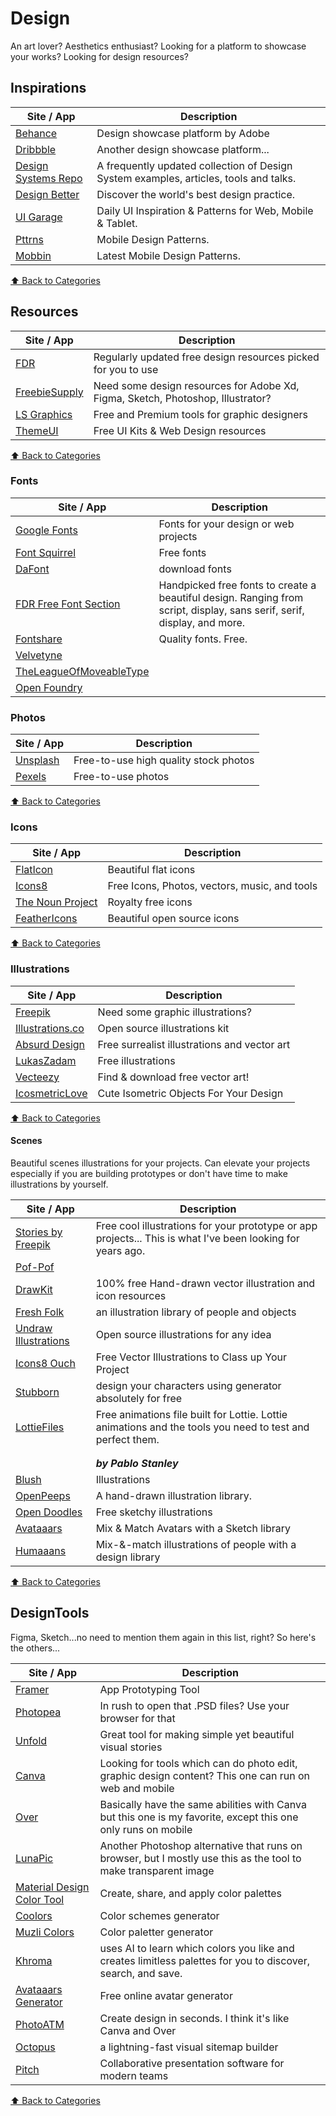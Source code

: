 # Design

An art lover? Aesthetics enthusiast? Looking for a platform to showcase your works?
Looking for design resources?

## Inspirations

| Site / App                                            | Description                                                                           |
| ----------------------------------------------------- | ------------------------------------------------------------------------------------- |
| [Behance](http://be.net/)                             | Design showcase platform by Adobe                                                     |
| [Dribbble](https://dribbble.com)                      | Another design showcase platform...                                                   |
| [Design Systems Repo](https://designsystemsrepo.com/) | A frequently updated collection of Design System examples, articles, tools and talks. |
| [Design Better](https://www.designbetter.co/)         | Discover the world's best design practice.                                            |
| [UI Garage](https://uigarage.net/)                    | Daily UI Inspiration & Patterns for Web, Mobile & Tablet.                             |
| [Pttrns](https://pttrns.com/)                         | Mobile Design Patterns.                                                               |
| [Mobbin](https://mobbin.design/)                      | Latest Mobile Design Patterns.                                                        |

[⬆️ Back to Categories](/bookmarks)

## Resources

| Site / App                                  | Description                                                                     |
| ------------------------------------------- | ------------------------------------------------------------------------------- |
| [FDR](https://freedesignresources.net)      | Regularly updated free design resources picked for you to use                   |
| [FreebieSupply](https://freebiesupply.com/) | Need some design resources for Adobe Xd, Figma, Sketch, Photoshop, Illustrator? |
| [LS Graphics](https://www.ls.graphics/)     | Free and Premium tools for graphic designers                                    |
| [ThemeUI](https://themeui.net/)             | Free UI Kits & Web Design resources                                             |

[⬆️ Back to Categories](/bookmarks)

### Fonts

| Site / App                                                                    | Description                                                                                                             |
| ----------------------------------------------------------------------------- | ----------------------------------------------------------------------------------------------------------------------- |
| [Google Fonts](https://fonts.google.com/)                                     | Fonts for your design or web projects                                                                                   |
| [Font Squirrel](https://www.fontsquirrel.com/)                                | Free fonts                                                                                                              |
| [DaFont](https://www.dafont.com/)                                             | download fonts                                                                                                          |
| [FDR Free Font Section](https://freedesignresources.net/category/free-fonts/) | Handpicked free fonts to create a beautiful design. Ranging from script, display, sans serif, serif, display, and more. |
| [Fontshare](https://www.fontshare.com/)                                       | Quality fonts. Free.                                                                                                    |
| [Velvetyne](http://velvetyne.fr/)                                             |                                                                                                                         |
| [TheLeagueOfMoveableType](https://www.theleagueofmoveabletype.com/)           |                                                                                                                         |
| [Open Foundry](https://open-foundry.com/)                                     |                                                                                                                         |

### Photos

| Site / App                       | Description                           |
| -------------------------------- | ------------------------------------- |
| [Unsplash](https://unsplash.com) | Free-to-use high quality stock photos |
| [Pexels](https://pexels.com)     | Free-to-use photos                    |

[⬆️ Back to Categories](/bookmarks)

### Icons

| Site / App                                      | Description                                   |
| ----------------------------------------------- | --------------------------------------------- |
| [FlatIcon](https://flaticon.com)                | Beautiful flat icons                          |
| [Icons8](https://icons8.com/)                   | Free Icons, Photos, vectors, music, and tools |
| [The Noun Project](https://thenounproject.com/) | Royalty free icons                            |
| [FeatherIcons](https://feathericons.com/)       | Beautiful open source icons                   |

[⬆️ Back to Categories](/bookmarks)

### Illustrations

| Site / App                                         | Description                                  |
| -------------------------------------------------- | -------------------------------------------- |
| [Freepik](https://freepik.com)                     | Need some graphic illustrations?             |
| [Illustrations.co](https://illlustrations.co/)     | Open source illustrations kit                |
| [Absurd Design](https://absurd.design/)            | Free surrealist illustrations and vector art |
| [LukasZadam](https://lukaszadam.com/illustrations) | Free illustrations                           |
| [Vecteezy](https://www.vecteezy.com/)              | Find & download free vector art!             |
| [IcosmetricLove](https://www.isometriclove.com/)   | Cute Isometric Objects For Your Design       |

[⬆️ Back to Categories](/bookmarks)

#### Scenes

Beautiful scenes illustrations for your projects. Can elevate your projects especially if you are building prototypes or don't have time to make illustrations by yourself.

| Site / App                                              | Description                                                                                                 |
| ------------------------------------------------------- | ----------------------------------------------------------------------------------------------------------- |
| [Stories by Freepik](https://stories.freepik.com/)      | Free cool illustrations for your prototype or app projects... This is what I've been looking for years ago. |
| [Pof-Pof](https://products.ls.graphics/pof-pof/)        |                                                                                                             |
| [DrawKit](https://www.drawkit.io/)                      | 100% free Hand-drawn vector illustration and icon resources                                                 |
| [Fresh Folk](https://fresh-folk.com/)                   | an illustration library of people and objects                                                               |
| [Undraw Illustrations](https://undraw.co/illustrations) | Open source illustrations for any idea                                                                      |
| [Icons8 Ouch](https://icons8.com/ouch)                  | Free Vector Illustrations to Class up Your Project                                                          |
| [Stubborn](https://stubborn.fun/)                       | design your characters using generator absolutely for free                                                  |
| [LottieFiles](https://lottiefiles.com/)                 | Free animations file built for Lottie. Lottie animations and the tools you need to test and perfect them.   |
|                                                         |                                                                                                             |
|                                                         |                                                                                                             |
|                                                         | **_by Pablo Stanley_**                                                                                      |
| [Blush](https://blush.design)                           | Illustrations                                                                                               |
| [OpenPeeps](https://www.openpeeps.com/)                 | A hand-drawn illustration library.                                                                          |
| [Open Doodles](https://www.opendoodles.com/)            | Free sketchy illustrations                                                                                  |
| [Avataaars](https://avataaars.com/)                     | Mix & Match Avatars with a Sketch library                                                                   |
| [Humaaans](https://www.humaaans.com/)                   | Mix-&-match illustrations of people with a design library                                                   |

[⬆️ Back to Categories](/bookmarks)

## DesignTools

Figma, Sketch...no need to mention them again in this list, right? So here's the others...

| Site / App                                                         | Description                                                                                                     |
| ------------------------------------------------------------------ | --------------------------------------------------------------------------------------------------------------- |
| [Framer](https://framer.com)                                       | App Prototyping Tool                                                                                            |
| [Photopea](https://photopea.com)                                   | In rush to open that .PSD files? Use your browser for that                                                      |
| [Unfold](https://unfoldstori.es/)                                  | Great tool for making simple yet beautiful visual stories                                                       |
| [Canva](https://canva.com)                                         | Looking for tools which can do photo edit, graphic design content? This one can run on web and mobile           |
| [Over](https://www.madewithover.com/)                              | Basically have the same abilities with Canva but this one is my favorite, except this one only runs on mobile   |
| [LunaPic](https://www10.lunapic.com/editor/)                       | Another Photoshop alternative that runs on browser, but I mostly use this as the tool to make transparent image |
| [Material Design Color Tool](https://material.io/resources/color/) | Create, share, and apply color palettes                                                                         |
| [Coolors](https://coolors.co)                                      | Color schemes generator                                                                                         |
| [Muzli Colors](https://colors.muz.li/)                             | Color paletter generator                                                                                        |
| [Khroma](http://khroma.co/)                                        | uses AI to learn which colors you like and creates limitless palettes for you to discover, search, and save.    |
| [Avataaars Generator](https://getavataaars.com/)                   | Free online avatar generator                                                                                    |
| [PhotoATM](https://photoatm.com/)                                  | Create design in seconds. I think it's like Canva and Over                                                      |
| [Octopus](https://octopus.do)                                      | a lightning-fast visual sitemap builder                                                                         |
| [Pitch](https://pitch.com/)                                        | Collaborative presentation software for modern teams                                                            |

[⬆️ Back to Categories](/bookmarks)
